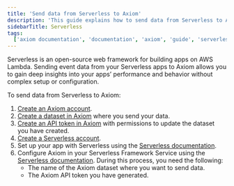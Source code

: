 ```yaml
---
title: 'Send data from Serverless to Axiom'
description: 'This guide explains how to send data from Serverless to Axiom.'
sidebarTitle: Serverless
tags:
  ['axiom documentation', 'documentation', 'axiom', 'guide', 'serverless']
---
```


Serverless is an open-source web framework for building apps on AWS Lambda. Sending event data from your Serverless apps to Axiom allows you to gain deep insights into your apps’ performance and behavior without complex setup or configuration.

To send data from Serverless to Axiom:

1. [Create an Axiom account](https://app.axiom.co/register).
2. [Create a dataset in Axiom](/reference/datasets) where you send your data.
3. [Create an API token in Axiom](/reference/tokens) with permissions to update the dataset you have created.
4. [Create a Serverless account](https://app.serverless.com/).
5. Set up your app with Serverless using the [Serverless documentation](https://www.serverless.com/framework/docs/getting-started).
6. Configure Axiom in your Serverless Framework Service using the [Serverless documentation](https://www.serverless.com/framework/docs/guides/observability/axiom). During this process, you need the following:
    - The name of the Axiom dataset where you want to send data.
    - The Axiom API token you have generated.